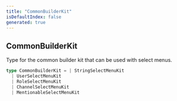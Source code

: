 ```yaml
---
title: "CommonBuilderKit"
isDefaultIndex: false
generated: true
---
```



<!-- This file was generated from the CommandKit source. Do not modify. Instead, re-run the "docgen" script -->


## CommonBuilderKit

<GenerationInfo sourceFile="packages/commandkit/src/components/v1/select-menu/SelectMenu.ts" sourceLine="56" packageName="commandkit" />

Type for the common builder kit that can be used with select menus.

```ts title="Signature"
type CommonBuilderKit = | StringSelectMenuKit
  | UserSelectMenuKit
  | RoleSelectMenuKit
  | ChannelSelectMenuKit
  | MentionableSelectMenuKit
```
